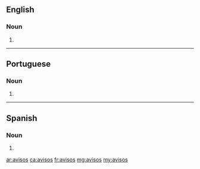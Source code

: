 ==English==

===Noun===
{{head|en}}

# {{plural of|aviso}}

----

==Portuguese==

===Noun===
{{head|pt}} {{m}}

# {{plural of|aviso|lang=pt}}

----

==Spanish==

===Noun===
{{head|es|noun form|g=m-p}}

# {{plural of|nocat=1|aviso|lang=es}}

[[ar:avisos]]
[[ca:avisos]]
[[fr:avisos]]
[[mg:avisos]]
[[my:avisos]]
